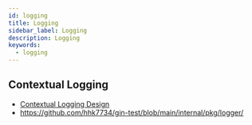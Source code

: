 ```yaml
---
id: logging
title: Logging
sidebar_label: Logging
description: Logging
keywords:
  - logging
---
```


## Contextual Logging

- [Contextual Logging Design](/docs/lang/design/contextual-logging)
- https://github.com/hhk7734/gin-test/blob/main/internal/pkg/logger/
